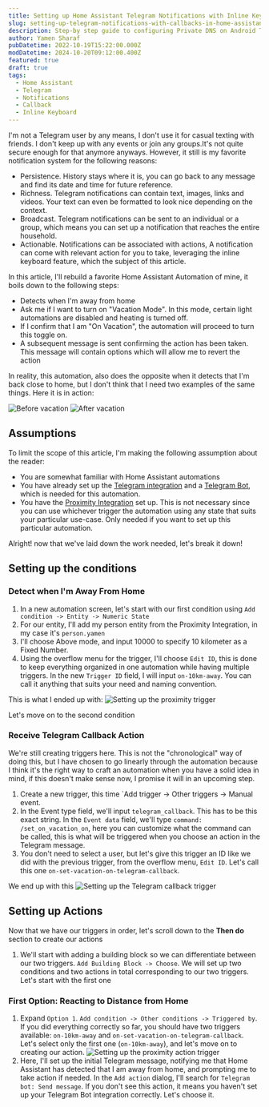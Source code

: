 ```yaml
---
title: Setting up Home Assistant Telegram Notifications with Inline Keyboard and Callbacks.
slug: setting-up-telegram-notifications-with-callbacks-in-home-assistant
description: Step-by step guide to configuring Private DNS on Android TV
author: Yamen Sharaf
pubDatetime: 2022-10-19T15:22:00.000Z
modDatetime: 2024-10-20T09:12:00.400Z
featured: true
draft: true
tags:
  - Home Assistant
  - Telegram
  - Notifications
  - Callback
  - Inline Keyboard
---
```



I'm not a Telegram user by any means, I don't use it for casual texting with friends. I don't keep up with any events or join any groups.It's not quite secure enough for that anymore anyways. However, it still is my favorite notification system for the following reasons:
- Persistence. History stays where it is, you can go back to any message and find its date and time for future reference.
- Richness. Telegram notifications can contain text, images, links and videos. Your text can even be formatted to look nice depending on the context.
- Broadcast. Telegram notifications can be sent to an individual or a group, which means you can set up a notification that reaches the entire household.
- Actionable. Notifications can be associated with actions, A notification can come with relevant action for you to take, leveraging the inline keyboard feature, which the subject of this article.

In this article, I'll rebuild a favorite Home Assistant Automation of mine, it boils down to the following steps:

- Detects when I'm away from home
- Ask me if I want to turn on "Vacation Mode". In this mode, certain light automations are disabled and heating is turned off.
- If I confirm that I am "On Vacation", the automation will proceed to turn this toggle on.
- A subsequent message is sent confirming the action has been taken. This message will contain options which will allow me to revert the action

In reality, this automation, also does the opposite when it detects that I'm back close to home, but I don't think that I need two examples of the same things. Here it is in action:

![Before vacation](@assets/images/ha-telegram-callback/ha_telegram_callback_auto_before_vacation.png)
![After vacation](@assets/images/ha-telegram-callback/ha_telegram_callback_auto_after_vacation.png)

## Assumptions
To limit the scope of this article, I'm making the following assumption about the reader:
- You are somewhat familiar with Home Assistant automations
- You have already set up the [Telegram integration](https://www.home-assistant.io/integrations/telegram/) and a [Telegram Bot](https://www.home-assistant.io/integrations/telegram_bot/), which is needed for this automation.
- You have the [Proximity Integration](https://www.home-assistant.io/integrations/proximity) set up. This is not necessary since you can use whichever trigger the automation using any state that suits your particular use-case. Only needed if you want to set up this particular automation.

Alright! now that we've laid down the work needed, let's break it down!

## Setting up the conditions
### Detect when I'm Away From Home
1. In a new automation screen, let's start with our first condition using `Add condition -> Entity -> Numeric State`
2. For our entity, I'll add my person entity from the Proximity Integration, in my case it's `person.yamen`
3. I'll choose Above mode, and input 10000 to specify 10 kilometer as a Fixed Number.
4. Using the overflow menu for the trigger, I'll choose `Edit ID`, this is done to keep everything organized in one automation while having multiple triggers. In the new `Trigger ID` field, I will input `on-10km-away`. You can call it anything that suits your need and naming convention.

This is what I ended up with:
![Setting up the proximity trigger](@assets/images/ha-telegram-callback/ha_automation_trigger_proximity.png)

Let's move on to the second condition

### Receive Telegram Callback Action
We're still creating triggers here. This is not the "chronological" way of doing this, but I have chosen to go linearly through the automation because I think it's the right way to craft an automation when you have a solid idea in mind, if this doesn't make sense now, I promise it will in an upcoming step.

1. Create a new trigger, this time `Add trigger -> Other triggers -> Manual event.
2. In the Event type field, we'll input `telegram_callback`. This has to be this exact string.
In the `Event data` field, we'll type `command: /set_on_vacation_on`, here you can customize what the command can be called, this is what will be triggered when you choose an action in the Telegram message.
3. You don't need to select a user, but let's give this trigger an ID like we did with the previous trigger, from the overflow menu, `Edit ID`. Let's call this one `on-set-vacation-on-telegram-callback`.

We end up with this
![Setting up the Telegram callback trigger](@assets/images/ha-telegram-callback/ha_automation_trigger_telegram_callback.png)

## Setting up Actions
Now that we have our triggers in order, let's scroll down to the **Then do** section to create our actions
1. We'll start with adding a building block so we can differentiate between our two triggers. `Add Building Block -> Choose`. We will set up two conditions and two actions in total corresponding to our two triggers. Let's start with the first one

### First Option: Reacting to Distance from Home
1. Expand `Option 1`. `Add condition -> Other conditions -> Triggered by`. If you did everything correctly so far, you should have two triggers available: `on-10km-away` and `on-set-vacation-on-telegram-callback`. Let's select only the first one (`on-10km-away`), and let's move on to creating our action.
![Setting up the proximity action trigger](@assets/images/ha-telegram-callback/ha_automation_action_trigger_proximity.png)
2. Here, I'll set up the initial Telegram message, notifying me that Home Assistant has detected that I am away from home, and prompting me to take action if needed. In the `Add action` dialog, I'll search for `Telegram bot: Send message`. If you don't see this action, it means you haven't set up your Telegram Bot integration correctly. Let's choose it.

